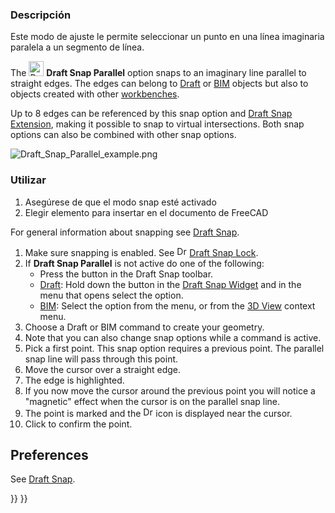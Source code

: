<languages/>

{{Docnav
|[[Draft_Snap_Extension|Snap Extension]]
|[[Draft_Snap_Special|Snap Special]]
|[[Draft_Workbench|Draft]]
|IconL=Draft_Snap_Extension.svg
|IconR=Draft_Snap_Special.svg
|IconC=Workbench_Draft.svg
}}

<div class="mw-translate-fuzzy">
{{GuiCommand
|Name=Draft Snap Parallel
|Workbenches=[[Draft Workbench|Draft]], [[Arch Workbench|Arch]]
|MenuLocation=Draft → [[Draft Snap|Snap]] → Parallel
|Shortcut=
|SeeAlso=
}}
</div>

<span id="Description"></span>
=== Descripción ===
Este modo de ajuste le permite seleccionar un punto en una línea imaginaria paralela a un segmento de línea.

The [[Image:Draft_Snap_Parallel.svg|24px]] '''Draft Snap Parallel''' option snaps to an imaginary line parallel to straight edges. The edges can belong to [[Draft_Workbench|Draft]] or [[BIM_Workbench|BIM]] objects but also to objects created with other [[Workbenches|workbenches]].

Up to 8 edges can be referenced by this snap option and [[Draft_Snap_Extension|Draft Snap Extension]], making it possible to snap to virtual intersections. Both snap options can also be combined with other snap options.

[[Image:Draft_Snap_Parallel_example.png]]
{{Caption|Snapping the second point of a line to an invisible line that is parallel to an edge}}

<span id="Usage"></span>
=== Utilizar ===
# Asegúrese de que el modo snap esté activado
#Elegir elemento para insertar en el documento de FreeCAD

For general information about snapping see [[Draft_Snap|Draft Snap]].

# Make sure snapping is enabled. See [[Image:Draft_Snap_Lock.svg|16px]] [[Draft_Snap_Lock|Draft Snap Lock]].
# If '''Draft Snap Parallel''' is not active do one of the following:
#* Press the {{Button|[[Image:Draft_Snap_Parallel.svg|16px]] [[Draft_Snap_Parallel|Snap Parallel]]}} button in the Draft Snap toolbar.
#* [[Draft_Workbench|Draft]]: Hold down the {{Button|[[Image:Draft_Snap_Lock.svg|x16px]][[Image:Toolbar_flyout_arrow.svg|x16px]]}} button in the [[Draft_Snap_Widget|Draft Snap Widget]] and in the menu that opens select the {{MenuCommand|[[Image:Draft_Snap_Parallel.svg|16px]] Snap Parallel}} option.
#* [[BIM_Workbench|BIM]]: Select the {{MenuCommand|Snapping → [[Image:Draft_Snap_Parallel.svg|16px]] Snap Parallel}} option from the menu, or from the [[3D_View|3D View]] context menu.
# Choose a Draft or BIM command to create your geometry.
# Note that you can also change snap options while a command is active.
# Pick a first point. This snap option requires a previous point. The parallel snap line will pass through this point.
# Move the cursor over a straight edge.
# The edge is highlighted.
# If you now move the cursor around the previous point you will notice a "magnetic" effect when the cursor is on the parallel snap line.
# The point is marked and the [[Image:Draft_Snap_Parallel.svg|16px]] icon is displayed near the cursor.
# Click to confirm the point.

== Preferences ==

See [[Draft_Snap#Preferences|Draft Snap]].


{{Docnav
|[[Draft_Snap_Extension|Snap Extension]]
|[[Draft_Snap_Special|Snap Special]]
|[[Draft_Workbench|Draft]]
|IconL=Draft_Snap_Extension.svg
|IconR=Draft_Snap_Special.svg
|IconC=Workbench_Draft.svg
}}

{{Draft Tools navi{{#translation:}}}}
{{Userdocnavi{{#translation:}}}}